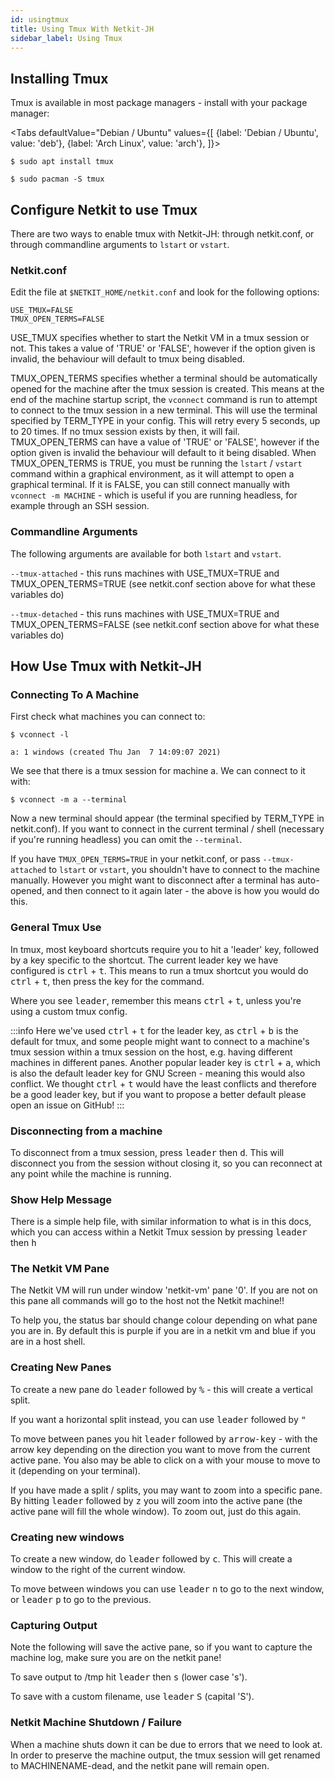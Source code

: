 ```yaml
---
id: usingtmux
title: Using Tmux With Netkit-JH
sidebar_label: Using Tmux
---
```



## Installing Tmux

Tmux is available in most package managers - install with your package manager:

<Tabs
  defaultValue="Debian / Ubuntu"
  values={[
    {label: 'Debian / Ubuntu', value: 'deb'},
    {label: 'Arch Linux', value: 'arch'},
  ]}>
  <TabItem value="deb">

```
$ sudo apt install tmux
```

</TabItem>
  <TabItem value="arch">

```
$ sudo pacman -S tmux
```

</TabItem>
</Tabs>

## Configure Netkit to use Tmux

There are two ways to enable tmux with Netkit-JH: through netkit.conf, or through commandline arguments to `lstart` or `vstart`.

### Netkit.conf

Edit the file at `$NETKIT_HOME/netkit.conf` and look for the following options:
```
USE_TMUX=FALSE
TMUX_OPEN_TERMS=FALSE
```

USE_TMUX specifies whether to start the Netkit VM in a tmux session or not. This takes a value of 'TRUE' or 'FALSE', however if the option given is invalid, the behaviour will default to tmux being disabled.

TMUX_OPEN_TERMS specifies whether a terminal should be automatically opened for the machine after the tmux session is created. This means at the end of the machine startup script, the `vconnect` command is run to attempt to connect to the tmux session in a new terminal. This will use the terminal specified by TERM_TYPE in your config. This will retry every 5 seconds, up to 20 times. If no tmux session exists by then, it will fail. TMUX_OPEN_TERMS can have a value of 'TRUE' or 'FALSE', however if the option given is invalid the behaviour will default to it being disabled. When TMUX_OPEN_TERMS is TRUE, you must be running the `lstart` / `vstart` command within a graphical environment, as it will attempt to open a graphical terminal. If it is FALSE, you can still connect manually with `vconnect -m MACHINE` - which is useful if you are running headless, for example through an SSH session.

### Commandline Arguments

The following arguments are available for both `lstart` and `vstart`.

`--tmux-attached` - this runs machines with USE_TMUX=TRUE and TMUX_OPEN_TERMS=TRUE (see netkit.conf section above for what these variables do)

`--tmux-detached` - this runs machines with USE_TMUX=TRUE and TMUX_OPEN_TERMS=FALSE (see netkit.conf section above for what these variables do)

## How Use Tmux with Netkit-JH

### Connecting To A Machine

First check what machines you can connect to:

```
$ vconnect -l

a: 1 windows (created Thu Jan  7 14:09:07 2021)
```

We see that there is a tmux session for machine a. We can connect to it with:

```
$ vconnect -m a --terminal
```

Now a new terminal should appear (the terminal specified by TERM_TYPE in netkit.conf). If you want to connect in the current terminal / shell (necessary if you're running headless) you can omit the `--terminal`.

If you have `TMUX_OPEN_TERMS=TRUE` in your netkit.conf, or pass `--tmux-attached` to `lstart` or `vstart`, you shouldn't have to connect to the machine manually. However you might want to disconnect after a terminal has auto-opened, and then connect to it again later - the above is how you would do this.

### General Tmux Use

In tmux, most keyboard shortcuts require you to hit a 'leader' key, followed by a key specific to the shortcut. The current leader key we have configured is <kbd>ctrl</kbd> + <kbd>t</kbd>. This means to run a tmux shortcut you would do <kbd>ctrl</kbd> + <kbd>t</kbd>, then press the key for the command.

Where you see <kbd>leader</kbd>, remember this means <kbd>ctrl</kbd> + <kbd>t</kbd>, unless you're using a custom tmux config.

:::info
Here we've used <kbd>ctrl</kbd> + <kbd>t</kbd> for the leader key, as <kbd>ctrl</kbd> + <kbd>b</kbd> is the default for tmux, and some people might want to connect to a machine's tmux session within a tmux session on the host, e.g. having different machines in different panes. Another popular leader key is <kbd>ctrl</kbd> + <kbd>a</kbd>, which is also the default leader key for GNU Screen - meaning this would also conflict. We thought <kbd>ctrl</kbd> + <kbd>t</kbd> would have the least conflicts and therefore be a good leader key, but if you want to propose a better default please open an issue on GitHub!
:::

### Disconnecting from a machine

To disconnect from a tmux session, press <kbd>leader</kbd> then <kbd>d</kbd>. This will disconnect you from the session without closing it,
so you can reconnect at any point while the machine is running.

### Show Help Message

There is a simple help file, with similar information to what is in this docs, which you can access within a Netkit Tmux session by pressing <kbd>leader</kbd> then <kbd>h</kbd>

### The Netkit VM Pane

The Netkit VM will run under window 'netkit-vm' pane '0'. If you are not on this pane all commands will go to the host not the Netkit machine!! 

To help you, the status bar should change colour depending on what pane you are in. By default this is purple if you are in a netkit vm and blue if you are in a host shell.

### Creating New Panes

To create a new pane do <kbd>leader</kbd> followed by <kbd>%</kbd> - this will create a vertical split.

If you want a horizontal split instead, you can use <kbd>leader</kbd> followed by <kbd>"</kbd>

To move between panes you hit <kbd>leader</kbd> followed by <kbd>arrow-key</kbd> - with the arrow key depending on the direction you want to move from the current active pane. You also may be able to click on a with your mouse to move to it (depending on your terminal). 

If you have made a split / splits, you may want to zoom into a specific pane. By hitting <kbd>leader</kbd> followed by <kbd>z</kbd> you will zoom into the active pane (the active pane will fill the whole window). To zoom out, just do this again.

### Creating new windows

To create a new window, do <kbd>leader</kbd> followed by <kbd>c</kbd>. This will create a window to the right of the current window. 

To move between windows you can use <kbd>leader</kbd> <kbd>n</kbd> to go to the next window, or <kbd>leader</kbd> <kbd>p</kbd> to go to the previous.

### Capturing Output

Note the following will save the active pane, so if you want to capture the machine log, make sure you are on the netkit pane!

To save output to /tmp hit <kbd>leader</kbd> then <kbd>s</kbd> (lower case 's').

To save with a custom filename, use <kbd>leader</kbd> <kbd>S</kbd> (capital 'S').

### Netkit Machine Shutdown / Failure

When a machine shuts down it can be due to errors that we need to look at. In order to preserve the machine output, the tmux session will get renamed to MACHINENAME-dead, and the netkit pane will remain open.
